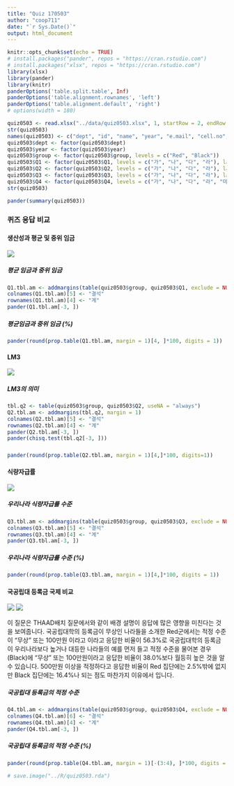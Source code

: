 ```yaml
---
title: "Quiz 170503"
author: "coop711"
date: "`r Sys.Date()`"
output: html_document
---
```


```r
knitr::opts_chunk$set(echo = TRUE)
# install.packages("pander", repos = "https://cran.rstudio.com")
# install.packages("xlsx", repos = "https://cran.rstudio.com")
library(xlsx)
library(pander)
library(knitr)
panderOptions('table.split.table', Inf)
panderOptions('table.alignment.rownames', 'left')
panderOptions('table.alignment.default', 'right')
# options(width = 180)
```

```r
quiz0503 <- read.xlsx("../data/quiz0503.xlsx", 1, startRow = 2, endRow = 161, colIndex = c(3:7, 9:14), colClasses = c(rep("character", 11)), stringsAsFactors = FALSE)
str(quiz0503)
names(quiz0503) <- c("dept", "id", "name", "year", "e.mail", "cell.no", "Q1", "Q2", "Q3", "Q4", "group")
quiz0503$dept <- factor(quiz0503$dept)
quiz0503$year <- factor(quiz0503$year)
quiz0503$group <- factor(quiz0503$group, levels = c("Red", "Black"))
quiz0503$Q1 <- factor(quiz0503$Q1, levels = c("가", "나", "다", "라"), labels = c("생산성 향상 < 임금 향상", "고소득층 소득 > 중산층 이하 소득", "중산층 이하 소득 > 고소득층 소득", "평균 임금 증가율 < 중위 임금 증가율"))
quiz0503$Q2 <- factor(quiz0503$Q2, levels = c("가", "나", "다", "라"), labels = c("10억", "20억", "25억", "30억"))
quiz0503$Q3 <- factor(quiz0503$Q3, levels = c("가", "나", "다", "라"), labels = c("100%", "75%", "50%", "25%"))
quiz0503$Q4 <- factor(quiz0503$Q4, levels = c("가", "나", "다", "라", "마"), labels = c("무상", "100만원", "200만원", "500만원", "1,000만원"))
str(quiz0503)
```

```r
pander(summary(quiz0503))
```

### 퀴즈 응답 비교

#### 생산성과 평균 및 중위 임금

![](../pics/Quiz170503_Q1.png)

##### 평균 임금과 중위 임금

```r
Q1.tbl.am <- addmargins(table(quiz0503$group, quiz0503$Q1, exclude = NULL), margin = 1)
colnames(Q1.tbl.am)[5] <- "결석"
rownames(Q1.tbl.am)[4] <- "계"
pander(Q1.tbl.am[-3, ])
```

##### 평균임금과 중위 임금 (%)

```r
pander(round(prop.table(Q1.tbl.am, margin = 1)[4, ]*100, digits = 1))
```

#### LM3

![](../pics/Quiz170503_Q2.png)

##### LM3의 의미

```r
tbl.q2 <- table(quiz0503$group, quiz0503$Q2, useNA = "always")
Q2.tbl.am <- addmargins(tbl.q2, margin = 1)
colnames(Q2.tbl.am)[5] <- "결석"
rownames(Q2.tbl.am)[4] <- "계"
pander(Q2.tbl.am[-3, ])
pander(chisq.test(tbl.q2[-3, ]))
```

##### 

```r
pander(round(prop.table(Q2.tbl.am, margin = 1)[4,]*100, digits=1))
```

#### 식량자급률

![](../pics/Quiz170503_Q3.png)

##### 우리나라 식량자급률 수준

```r
Q3.tbl.am <- addmargins(table(quiz0503$group, quiz0503$Q3, exclude = NULL), margin = 1)
colnames(Q3.tbl.am)[5] <- "결석"
rownames(Q3.tbl.am)[4] <- "계"
pander(Q3.tbl.am[-3, ])
```

##### 우리나라 식량자급률 수준 (%)

```r
pander(round(prop.table(Q3.tbl.am, margin = 1)[4,]*100, digits = 1))
```

#### 국공립대 등록금 국제 비교

![](../pics/Quiz170503_Q4_Red.png)
![](../pics/Quiz170503_Q4_Black.png)

이 질문은 THAAD배치 질문에서와 같이 배경 설명이 응답에 많은 영향을 미친다는 것을 보여줍니다. 국공립대학의 등록금이 무상인 나라들을 소개한 Red군에서는 적정 수준이 "무상" 또는 100만원 이라고 이라고 응답한 비율이 56.3%로 국공립대학의 등록금이 우리나라보다 높거나 대등한 나라들의 예를 먼저 들고 적정 수준을 물어본 경우(Black)에 "무상" 또는 100만원이라고 응답한 비율이 38.0%보다 월등히 높은 것을 알 수 있습니다. 500만원 이상을 적정하다고 응답한 비율이 Red 집단에는 2.5%밖에 없지만 Black 집단에는 16.4%나 되는 점도 마찬가지 이유에서 입니다.

##### 국공립대 등록금의 적정 수준

```r
Q4.tbl.am <- addmargins(table(quiz0503$group, quiz0503$Q4, exclude = NULL), margin = 1)
colnames(Q4.tbl.am)[6] <- "결석"
rownames(Q4.tbl.am)[4] <- "계"
pander(Q4.tbl.am[-3, ])
```

##### 국공립대 등록금의 적정 수준 (%)

```r
pander(round(prop.table(Q4.tbl.am, margin = 1)[-(3:4), ]*100, digits = 1))
```

```r
# save.image("../R/quiz0503.rda")
```